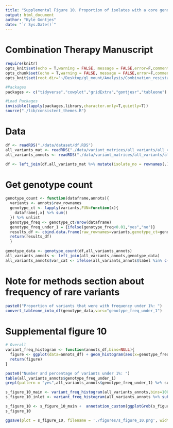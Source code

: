 ```yaml
---
title: "Supplemental Figure 10. Proportion of isolates with a core genome variant"
output: html_document
author: "Kyle Gontjes"
date: "`r Sys.Date()`"
---
```



# Combination Therapy Manuscript
```r
require(knitr)
opts_knit$set(echo = T,warning = FALSE, message = FALSE,error=F,comment=NA)
opts_chunk$set(echo = T,warning = FALSE, message = FALSE,error=F,comment=NA)
opts_knit$set(root.dir='~/Desktop/gl_mount/Analysis/Combination_resistance/pre-intro-blbli-resistance-ms/')
```

```r
#Packages
packages <- c("tidyverse","cowplot","gridExtra","gontjesr","tableone")

#Load Packages
invisible(lapply(packages,library,character.only=T,quietly=T))
source("./lib/consistent_themes.R")
```

# Data
```r
df <- readRDS("./data/dataset/df.RDS")
all_variants_mat <- readRDS("./data/variant_matrices/all_variants/all_variant_mat.RDS")
all_variants_annots <- readRDS("./data/variant_matrices/all_variants/all_variant_annots.RDS")

df <- left_join(df,all_variants_mat %>% mutate(isolate_no = rownames(.)))
```

# Get genotype count
```r
genotype_count <- function(dataframe,annots){
  variants <- annots$raw_rownames
  genotype_ct <- lapply(variants,FUN=function(x){
    dataframe[,x] %>% sum()
  }) %>% unlist
  genotype_freq <- genotype_ct/nrow(dataframe)
  genotype_freq_under_1 = {ifelse(genotype_freq<0.01,"yes","no")}
  results_df <- cbind.data.frame(raw_rownames=variants,genotype_ct=genotype_ct,genotype_freq=genotype_freq,genotype_freq_under_1=genotype_freq_under_1)
  return(results_df)
  }
  
genotype_data <- genotype_count(df,all_variants_annots)
all_variants_annots <- left_join(all_variants_annots,genotype_data)
all_variants_annots$var_cat <- ifelse(all_variants_annots$label %in% c("Non-Coding SNP","Coding SNP"),"SNP",ifelse(all_variants_annots$label %in% c("Non-Coding Indel","Coding Indel"),"INDEL","Insertion"))
```

# Note for methods section about frequency of rare variants
```r
paste0("Proportion of variants that were with frequency under 1%: ")
convert_tableone_into_df(genotype_data,vars="genotype_freq_under_1") 
```

# Supplemental figure 10
```r
# Overall
variant_freq_histogram <- function(annots_df,bins=NULL){
  figure <- ggplot(data=annots_df) + geom_histogram(aes(x=genotype_freq,fill=var_cat),bins=bins) + theme_bw_me + xlab("Proportion of isolates with variant") + ylab("Number of variants") + theme(legend.position = "bottom") + variant_type_scale
  return(figure)
}

paste0("Number and percentage of variants under 1%: ")
table(all_variants_annots$genotype_freq_under_1)
grepl(pattern = "yes",all_variants_annots$genotype_freq_under_1) %>% sum / nrow(all_variants_annots) 

s_figure_10_main <- variant_freq_histogram(all_variants_annots,bins=100)   + s_figure_10_format
s_figure_10_inlet <- variant_freq_histogram(all_variants_annots %>% subset(genotype_freq<=0.05),bins=30) + theme(legend.position = "none") + xlab("") + ylab("")

s_figure_10 <- s_figure_10_main +  annotation_custom(ggplotGrob(s_figure_10_inlet), xmin = 0.4, xmax = 1, ymin = 1250, ymax = 4000)
s_figure_10 
```

```r
ggsave(plot = s_figure_10, filename = './figures/s_figure_10.png', width = 5, height = 4,limitsize=FALSE)
```
